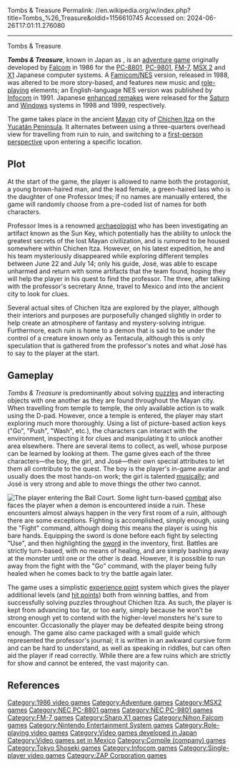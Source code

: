 Tombs & Treasure
Permalink: //en.wikipedia.org/w/index.php?title=Tombs_%26_Treasure&oldid=1156610745
Accessed on: 2024-06-26T17:01:11.276080



------
Tombs & Treasure
{{Infobox video game
|title = Tombs & Treasure
|image = TombsandTreasurebox.jpg
| alt = Tombs & Treasure 
|caption = Box art of ''Tombs & Treasure''
|developer = [[Nihon Falcom]]<br />[[Compile (publisher)|Compile]] (FC/NES)
|publisher = Nihon Falcom<br />[[Tokyo Shoseki]] (FC)<ref>{{Cite web|url=http://www.famitsu.com/cominy/?m=pc&a=page_h_title&title_id=19994|title=太陽の神殿 アステカII (FC) - ファミ通.com}}</ref><br />[[Infocom]] (NES)
|composer = Takahito Abe
|released = '''PC-88''' {{vgrelease|JP|October 1986<ref>{{Cite web|url=http://www.famitsu.com/cominy/?m=pc&a=page_h_title&title_id=28069|title=太陽の神殿 -アステカII- (PC-8801) - ファミ通.com}}</ref>}} '''Famicom/NES''' {{vgrelease|JP|August 3, 1988|NA|June 1991}}
|genre = [[Adventure game|Adventure]], [[Role-playing video game|role-playing]]
|modes = [[Single-player video game|Single-player]]
|platforms = [[PC-8800 series|PC-8801]], [[PC-9800 series|PC-9801]], [[FM-7]], [[Sharp X1]], [[MSX2]], [[Nintendo Entertainment System|Famicom/NES]]
}}

'''''Tombs & Treasure''''', known in Japan as {{nihongo|'''''Asteka II: Templo del Sol'''''|太陽の神殿: ASTEKA II|Taiyō no Shinden: Asutekā Ni|"Temple of the Sun: Asteka II"}}, is an [[adventure game]] originally developed by [[Falcom]] in 1986 for the [[PC-8800 series|PC-8801]], [[PC-9800 series|PC-9801]], [[FM-7]], [[MSX#MSX2|MSX 2]] and [[Sharp X1|X1]] Japanese computer systems. A [[NES|Famicom/NES]] version, released in 1988, was altered to be more story-based, and features new music and [[Role-playing video game|role-playing]] elements; an English-language NES version was published by [[Infocom]] in 1991. Japanese [[enhanced remakes]] were released for the [[Sega Saturn|Saturn]] and [[Microsoft Windows|Windows]] systems in 1998 and 1999, respectively.

The game takes place in the ancient [[Maya civilization|Mayan]] city of [[Chichen Itza]] on the [[Yucatán Peninsula]]. It alternates between using a three-quarters overhead view for travelling from ruin to ruin, and switching to a [[first-person perspective]] upon entering a specific location.

==Plot==
At the start of the game, the player is allowed to name both the protagonist, a young brown-haired man, and the lead female, a green-haired lass who is the daughter of one Professor Imes; if no names are manually entered, the game will randomly choose from a pre-coded list of names for both characters.

Professor Imes is a renowned [[archaeology|archaeologist]] who has been investigating an artifact known as the Sun Key, which potentially has the ability to unlock the greatest secrets of the lost Mayan civilization, and is rumored to be housed somewhere within Chichen Itza. However, on his latest expedition, he and his team mysteriously disappeared while exploring different temples between June 22 and July 14; only his guide, José, was able to escape unharmed and return with some artifacts that the team found, hoping they will help the player in his quest to find the professor. The three, after talking with the professor's secretary Anne, travel to Mexico and into the ancient city to look for clues.

Several actual sites of Chichen Itza are explored by the player, although their interiors and purposes are purposefully changed slightly in order to help create an atmosphere of fantasy and mystery-solving intrigue. Furthermore, each ruin is home to a demon that is said to be under the control of a creature known only as Tentacula, although this is only speculation that is gathered from the professor's notes and what José has to say to the player at the start.

==Gameplay==
''Tombs & Treasure'' is predominantly about solving [[puzzle]]s and interacting objects with one another as they are found throughout the Mayan city. When travelling from temple to temple, the only available action is to walk using the D-pad. However, once a temple is entered, the player may start exploring much more thoroughly. Using a list of picture-based action keys ("Go", "Push", "Wash", etc.), the characters can interact with the environment, inspecting it for clues and manipulating it to unlock another area elsewhere. There are several items to collect, as well, whose purpose can be learned by looking at them. The game gives each of the three characters—the boy, the girl, and José—their own special attributes to let them all contribute to the quest. The boy is the player's in-game avatar and usually does the most hands-on work; the girl is talented [[music]]ally; and José is very strong and able to move things the other two cannot.

[[File:Tombsballcourt.png|thumb|right|The player entering the [[Mesoamerican ballcourt|Ball Court]].]]
Some light turn-based [[combat]] also faces the player when a demon is encountered inside a ruin. These encounters almost always happen in the very first room of a ruin, although there are some exceptions. Fighting is accomplished, simply enough, using the "Fight" command, although doing this means the player is using his bare hands. Equipping the sword is done before each fight by selecting "Use", and then highlighting the [[sword]] in the inventory, first. Battles are strictly turn-based, with no means of healing, and are simply bashing away at the monster until one or the other is dead. However, it is possible to run away from the fight with the "Go" command, with the player being fully healed when he comes back to try the battle again later.

The game uses a simplistic [[experience point]] system which gives the player additional levels (and [[hit point]]s) both from winning battles, and from successfully solving puzzles throughout Chichen Itza. As such, the player is kept from advancing too far, or too early, simply because he won't be strong enough yet to contend with the higher-level monsters he's sure to encounter. Occasionally the player may be defeated despite being strong enough. The game also came packaged with a small guide which represented the professor's journal; it is written in an awkward cursive form and can be hard to understand, as well as speaking in riddles, but can often aid the player if read correctly. While there are a few ruins which are strictly for show and cannot be entered, the vast majority can.

==References==
{{reflist}}

{{Infocom games}}

{{DEFAULTSORT:Tombs and Treasure}}
[[Category:1986 video games]]
[[Category:Adventure games]]
[[Category:MSX2 games]]
[[Category:NEC PC-8801 games]]
[[Category:NEC PC-9801 games]]
[[Category:FM-7 games]]
[[Category:Sharp X1 games]]
[[Category:Nihon Falcom games]]
[[Category:Nintendo Entertainment System games]]
[[Category:Role-playing video games]]
[[Category:Video games developed in Japan]] 
[[Category:Video games set in Mexico]]
[[Category:Compile (company) games]]
[[Category:Tokyo Shoseki games]]
[[Category:Infocom games]]
[[Category:Single-player video games]]
[[Category:ZAP Corporation games]]